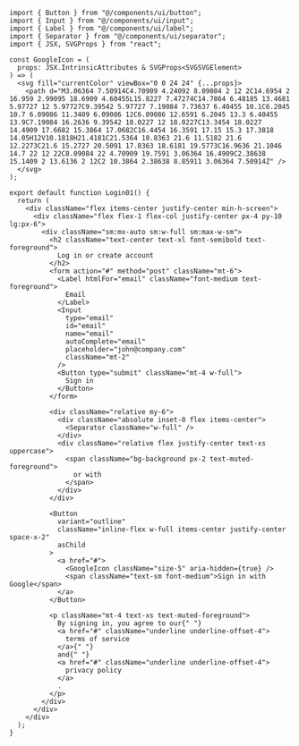 ````tsx
import { Button } from "@/components/ui/button";
import { Input } from "@/components/ui/input";
import { Label } from "@/components/ui/label";
import { Separator } from "@/components/ui/separator";
import { JSX, SVGProps } from "react";

const GoogleIcon = (
  props: JSX.IntrinsicAttributes & SVGProps<SVGSVGElement>
) => (
  <svg fill="currentColor" viewBox="0 0 24 24" {...props}>
    <path d="M3.06364 7.50914C4.70909 4.24092 8.09084 2 12 2C14.6954 2 16.959 2.99095 18.6909 4.60455L15.8227 7.47274C14.7864 6.48185 13.4681 5.97727 12 5.97727C9.39542 5.97727 7.19084 7.73637 6.40455 10.1C6.2045 10.7 6.09086 11.3409 6.09086 12C6.09086 12.6591 6.2045 13.3 6.40455 13.9C7.19084 16.2636 9.39542 18.0227 12 18.0227C13.3454 18.0227 14.4909 17.6682 15.3864 17.0682C16.4454 16.3591 17.15 15.3 17.3818 14.05H12V10.1818H21.4181C21.5364 10.8363 21.6 11.5182 21.6 12.2273C21.6 15.2727 20.5091 17.8363 18.6181 19.5773C16.9636 21.1046 14.7 22 12 22C8.09084 22 4.70909 19.7591 3.06364 16.4909C2.38638 15.1409 2 13.6136 2 12C2 10.3864 2.38638 8.85911 3.06364 7.50914Z" />
  </svg>
);

export default function Login01() {
  return (
    <div className="flex items-center justify-center min-h-screen">
      <div className="flex flex-1 flex-col justify-center px-4 py-10 lg:px-6">
        <div className="sm:mx-auto sm:w-full sm:max-w-sm">
          <h2 className="text-center text-xl font-semibold text-foreground">
            Log in or create account
          </h2>
          <form action="#" method="post" className="mt-6">
            <Label htmlFor="email" className="font-medium text-foreground">
              Email
            </Label>
            <Input
              type="email"
              id="email"
              name="email"
              autoComplete="email"
              placeholder="john@company.com"
              className="mt-2"
            />
            <Button type="submit" className="mt-4 w-full">
              Sign in
            </Button>
          </form>

          <div className="relative my-6">
            <div className="absolute inset-0 flex items-center">
              <Separator className="w-full" />
            </div>
            <div className="relative flex justify-center text-xs uppercase">
              <span className="bg-background px-2 text-muted-foreground">
                or with
              </span>
            </div>
          </div>

          <Button
            variant="outline"
            className="inline-flex w-full items-center justify-center space-x-2"
            asChild
          >
            <a href="#">
              <GoogleIcon className="size-5" aria-hidden={true} />
              <span className="text-sm font-medium">Sign in with Google</span>
            </a>
          </Button>

          <p className="mt-4 text-xs text-muted-foreground">
            By signing in, you agree to our{" "}
            <a href="#" className="underline underline-offset-4">
              terms of service
            </a>{" "}
            and{" "}
            <a href="#" className="underline underline-offset-4">
              privacy policy
            </a>
            .
          </p>
        </div>
      </div>
    </div>
  );
}
````